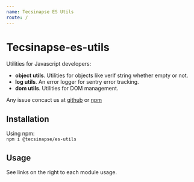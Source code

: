 ```yaml
---
name: Tecsinapse ES Utils
route: /
---
```


# Tecsinapse-es-utils

Utilities for Javascript developers:

- **object utils**. Utilities for objects like verif string whether empty or not.
- **log utils**. An error logger for sentry error tracking.
- **dom utils**. Utilities for DOM management.


Any issue concact us at [github](https://github.com/tecsinapse/tecsinapse-es-utils) or [npm](https://www.npmjs.com/package/@tecsinapse/es-utils)


## Installation

Using npm:<br/>
`npm i @tecsinapse/es-utils`


## Usage

See links on the right to each module usage.